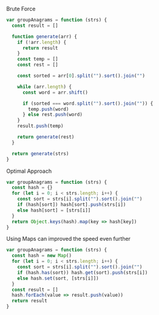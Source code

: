Brute Force

```js
var groupAnagrams = function (strs) {
  const result = []

  function generate(arr) {
    if (!arr.length) {
      return result
    }
    const temp = []
    const rest = []

    const sorted = arr[0].split("").sort().join("")

    while (arr.length) {
      const word = arr.shift()

      if (sorted === word.split("").sort().join("")) {
        temp.push(word)
      } else rest.push(word)
    }
    result.push(temp)

    return generate(rest)
  }

  return generate(strs)
}
```

Optimal Approach

```js
var groupAnagrams = function (strs) {
  const hash = {}
  for (let i = 0; i < strs.length; i++) {
    const sort = strs[i].split("").sort().join("")
    if (hash[sort]) hash[sort].push(strs[i])
    else hash[sort] = [strs[i]]
  }
  return Object.keys(hash).map(key => hash[key])
}
```

Using Maps can improved the speed even further

```js
var groupAnagrams = function (strs) {
  const hash = new Map()
  for (let i = 0; i < strs.length; i++) {
    const sort = strs[i].split("").sort().join("")
    if (hash.has(sort)) hash.get(sort).push(strs[i])
    else hash.set(sort, [strs[i]])
  }
  const result = []
  hash.forEach(value => result.push(value))
  return result
}
```
